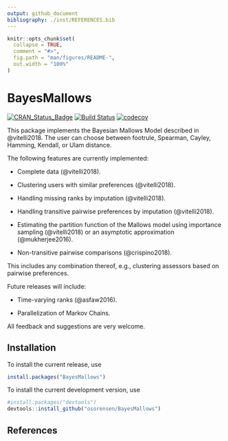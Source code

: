 ```yaml
---
output: github_document
bibliography: ./inst/REFERENCES.bib
---
```


<!-- README.md is generated from README.Rmd. Please edit that file -->

```r
knitr::opts_chunk$set(
  collapse = TRUE,
  comment = "#>",
  fig.path = "man/figures/README-",
  out.width = "100%"
)
```
# BayesMallows

[![CRAN_Status_Badge](http://www.r-pkg.org/badges/version/BayesMallows)](https://cran.r-project.org/package=BayesMallows)
[![Build Status](https://travis-ci.org/osorensen/BayesMallows.svg?branch=master)](https://travis-ci.org/osorensen/BayesMallows)
[![codecov](https://codecov.io/gh/osorensen/BayesMallows/branch/master/graph/badge.svg)](https://codecov.io/gh/osorensen/BayesMallows)

This package implements the Bayesian Mallows Model described in @vitelli2018. The user can choose between footrule, Spearman, Cayley, Hamming, Kendall, or Ulam distance. 

The following features are currently implemented:

- Complete data (@vitelli2018).

- Clustering users with similar preferences (@vitelli2018).

- Handling missing ranks by imputation (@vitelli2018).

- Handling transitive pairwise preferences by imputation (@vitelli2018).

- Estimating the partition function of the Mallows model using importance sampling (@vitelli2018) or an asymptotic approximation (@mukherjee2016).

- Non-transitive pairwise comparisons (@crispino2018).

This includes any combination thereof, e.g., clustering assessors based on pairwise preferences.

Future releases will include:

- Time-varying ranks (@asfaw2016).

- Parallelization of Markov Chains.

All feedback and suggestions are very welcome.

## Installation

To install the current release, use

```r
install.packages("BayesMallows")
```

To install the current development version, use

```r
#install.packages("devtools")
devtools::install_github("osorensen/BayesMallows")
```


## References
